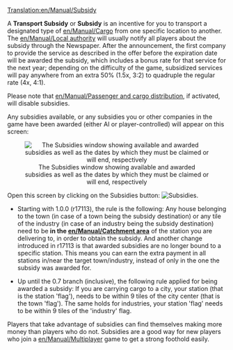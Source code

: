 [[Translation:en/Manual/Subsidy]]


A '''Transport Subsidy''' or '''Subsidy''' is an incentive for you to transport a designated type of [[en/Manual/Cargo]] from one specific location to another. The [[en/Manual/Local authority]] will usually notify all players about the subsidy through the Newspaper.  After the announcement, the first company to provide the service as described in the offer before the expiration date will be awarded the subsidy, which includes a bonus rate for that service for the next year;  depending on the difficulty of the game, subsidized services will pay anywhere from an extra 50% (1.5x, 3:2) to quadruple the regular rate (4x, 4:1).

Please note that [[en/Manual/Passenger and cargo distribution]], if activated, will disable subsidies.

Any subsidies available, or any subsidies you or other companies in the game have been awarded (either AI or player-controlled) will appear on this screen:

<center>[[File:en/Manual/Transportsubsidy multiplayer.png|center|frame|The Subsidies window showing available and awarded subsidies as well as the dates by which they must be claimed or will end, respectively]]</center>

Open this screen by clicking on the Subsidies button: [[File:en/Manual/Manual html 54594ccb.png|Subsidies]].

{{en/Feature|1.0|align="right"}}
*Starting with 1.0.0 (r17113), the rule is the following: Any house belonging to the town (in case of a town being the subsidy destination) or any tile of the industry (in case of an industry being the subsidy destination) need to be '''in the [[en/Manual/Catchment area]]''' of the station you are delivering to, in order to obtain the subsidy. And another change introduced in r17113 is that awarded subsidies are no longer bound to a specific station. This means you can earn the extra payment in all stations in/near the target town/industry, instead of only in the one the subsidy was awarded for.

{{en/Feature|-0.7|align="right"}}
*Up until the 0.7 branch (inclusive), the following rule applied for being awarded a subsidy: If you are carrying cargo to a city, your station (that is the station 'flag'), needs to be within 9 tiles of the city center (that is the town 'flag'). The same holds for industries, your station 'flag' needs to be within 9 tiles of the 'industry' flag.

Players that take advantage of subsidies can find themselves making more money than players who do not. Subsidies are a good way for new players who join a [[en/Manual/Multiplayer]] game to get a strong foothold easily.